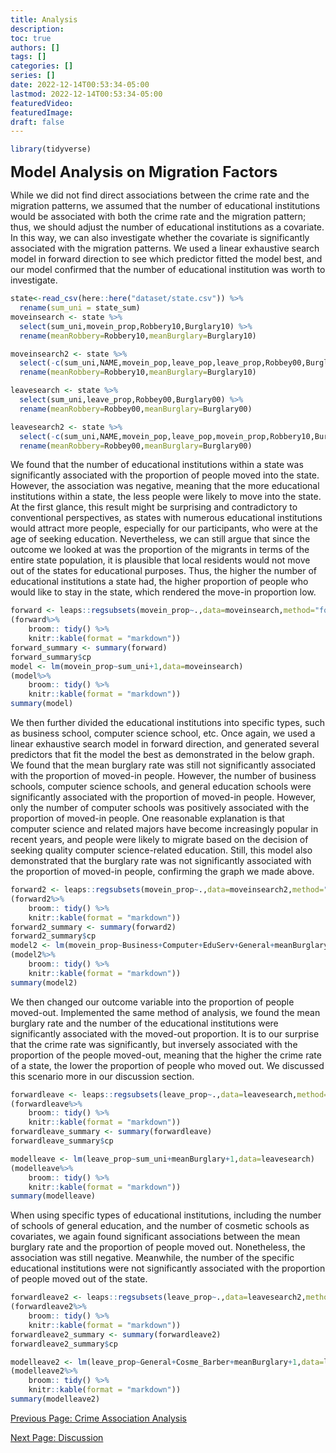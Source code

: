 ```yaml
---
title: Analysis
description:
toc: true
authors: []
tags: []
categories: []
series: []
date: 2022-12-14T00:53:34-05:00
lastmod: 2022-12-14T00:53:34-05:00
featuredVideo:
featuredImage:
draft: false
---
```

```r
library(tidyverse)
```

<font size="5"><b>Model Analysis on Migration Factors</font></b>


While we did not find direct associations between the crime rate and the migration patterns, we assumed that the number of educational institutions would be associated with both the crime rate and the migration pattern; thus, we should adjust the number of educational institutions as a covariate. In this way, we can also investigate whether the covariate is significantly associated with the migration patterns. We used a linear exhaustive search model in forward direction to see which predictor fitted the model best, and our model confirmed that the number of educational institution was worth to investigate. 

```r
state<-read_csv(here::here("dataset/state.csv")) %>%
  rename(sum_uni = state_sum)
moveinsearch <- state %>%
  select(sum_uni,movein_prop,Robbery10,Burglary10) %>%
  rename(meanRobbery=Robbery10,meanBurglary=Burglary10)

moveinsearch2 <- state %>%
  select(-c(sum_uni,NAME,movein_pop,leave_pop,leave_prop,Robbey00,Burglary00)) %>%
  rename(meanRobbery=Robbery10,meanBurglary=Burglary10)

leavesearch <- state %>%
  select(sum_uni,leave_prop,Robbey00,Burglary00) %>%
  rename(meanRobbery=Robbey00,meanBurglary=Burglary00)

leavesearch2 <- state %>%
  select(-c(sum_uni,NAME,movein_pop,leave_pop,movein_prop,Robbery10,Burglary10)) %>%
  rename(meanRobbery=Robbey00,meanBurglary=Burglary00)

```


We found that the number of educational institutions within a state was significantly associated with the proportion of people moved into the state. However, the association was negative, meaning that the more educational institutions within a state, the less people were likely to move into the state. At the first glance, this result might be surprising and contradictory to conventional perspectives, as states with numerous educational institutions would attract more people, especially for our participants, who were at the age of seeking education. Nevertheless, we can still argue that since the outcome we looked at was the proportion of the migrants in terms of the entire state population, it is plausible that local residents would not move out of the states for educational purposes. Thus, the higher the number of educational institutions a state had, the higher proportion of people who would like to stay in the state, which rendered the move-in proportion low. 

```r
forward <- leaps::regsubsets(movein_prop~.,data=moveinsearch,method="forward")
(forward%>%
    broom:: tidy() %>% 
    knitr::kable(format = "markdown"))
forward_summary <- summary(forward)
forward_summary$cp
model <- lm(movein_prop~sum_uni+1,data=moveinsearch)
(model%>%
    broom:: tidy() %>% 
    knitr::kable(format = "markdown"))
summary(model)
```

We then further divided the educational institutions into specific types, such as business school, computer science school, etc. Once again, we used a linear exhaustive search model in forward direction, and generated several predictors that fit the model the best as demonstrated in the below graph. We found that the mean burglary rate was still not significantly associated with the proportion of moved-in people. However, the number of business schools, computer science schools, and general education schools were significantly associated with the proportion of moved-in people. However, only the number of computer schools was positively associated with the proportion of moved-in people. One reasonable explanation is that computer science and related majors have become increasingly popular in recent years, and people were likely to migrate based on the decision of seeking quality computer science-related education. Still, this model also demonstrated that the burglary rate was not significantly associated with the proportion of moved-in people, confirming the graph we made above. 

```r
forward2 <- leaps::regsubsets(movein_prop~.,data=moveinsearch2,method="forward")
(forward2%>%
    broom:: tidy() %>% 
    knitr::kable(format = "markdown"))
forward2_summary <- summary(forward2)
forward2_summary$cp
model2 <- lm(movein_prop~Business+Computer+EduServ+General+meanBurglary+1,data=moveinsearch2)
(model2%>%
    broom:: tidy() %>% 
    knitr::kable(format = "markdown"))
summary(model2)
```


We then changed our outcome variable into the proportion of people moved-out. Implemented the same method of analysis, we found the mean burglary rate and the number of the educational institutions were significantly associated with the moved-out proportion. It is to our surprise that the crime rate was significantly, but inversely associated with the proportion of the people moved-out, meaning that the higher the crime rate of a state, the lower the proportion of people who moved out. We discussed this scenario more in our discussion section. 

```r
forwardleave <- leaps::regsubsets(leave_prop~.,data=leavesearch,method="forward")
(forwardleave%>%
    broom:: tidy() %>% 
    knitr::kable(format = "markdown"))
forwardleave_summary <- summary(forwardleave)
forwardleave_summary$cp

modelleave <- lm(leave_prop~sum_uni+meanBurglary+1,data=leavesearch)
(modelleave%>%
    broom:: tidy() %>% 
    knitr::kable(format = "markdown"))
summary(modelleave)
```

When using specific types of educational institutions, including the number of schools of general education, and the number of cosmetic schools as covariates, we again found significant associations between the mean burglary rate and the proportion of people moved out. Nonetheless, the association was still negative. Meanwhile, the number of the specific educational institutions were not significantly associated with the proportion of people moved out of the state. 

```r
forwardleave2 <- leaps::regsubsets(leave_prop~.,data=leavesearch2,method="forward")
(forwardleave2%>%
    broom:: tidy() %>% 
    knitr::kable(format = "markdown"))
forwardleave2_summary <- summary(forwardleave2)
forwardleave2_summary$cp

modelleave2 <- lm(leave_prop~General+Cosme_Barber+meanBurglary+1,data=leavesearch2)
(modelleave2%>%
    broom:: tidy() %>% 
    knitr::kable(format = "markdown"))
summary(modelleave2)
```

[Previous Page: Crime Association Analysis](/analysis4/)

[Next Page: Discussion](/analysis6/)

